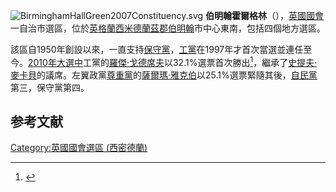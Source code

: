 [[File:BirminghamHallGreen2007Constituency.svg|right]]
'''伯明翰霍爾格林'''（{{lang-en|Birmingham, Hall Green}}），[[英國|英國]][[英國國會|國會]]一自治市選區，位於[[英格蘭|英格蘭]][[西米德蘭茲郡|西米德蘭茲郡]][[伯明翰|伯明翰]]市中心東南，包括四個地方選區。

該區自1950年創設以來，一直支持[[保守黨_(英國)|保守黨]]，[[工黨_(英國)|工黨]]在1997年才首次當選並連任至今。[[2010年英國大選|2010年大選中]]工黨的[[羅傑·戈德席夫|羅傑·戈德席夫]]以32.1%選票首次勝出<ref name="2010election">{{cite news
|publisher=[[英國廣播公司|英國廣播公司]]
|date=2010年5月7日
|title=Election 2010/Constituency/Birmingham Hall Green
|url=http://news.bbc.co.uk/2/shared/election2010/results/constituency/a33.stm
|accessdate=2010年10月23日
|archive-date=2010年8月29日
|archive-url=https://web.archive.org/web/20100829155950/http://news.bbc.co.uk/2/shared/election2010/results/constituency/a33.stm
|dead-url=no
}}</ref>，繼承了[[史提夫·麥卡貝|史提夫·麥卡貝]]的議席。左翼政黨[[尊重黨|尊重黨]]的[[薩爾瑪·雅克伯|薩爾瑪·雅克伯]]以25.1%選票緊隨其後，[[自由民主黨_(英國)|自民黨]]第三，保守黨第四。

==参考文献==
<div class="references-small">
<references></references>
</div>

{{DEFAULTSORT:Birmingham Hall Green (UK Parliament constituency)}}
[[Category:英國國會選區_(西密德蘭)|Category:英國國會選區 (西密德蘭)]]